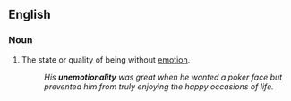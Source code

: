 ==English==

===Noun===
{{en-noun|-}}

#The state or quality of being without [[emotion]].
#:''His '''unemotionality''' was great when he wanted a poker face but prevented him from truly enjoying the happy occasions of life.''